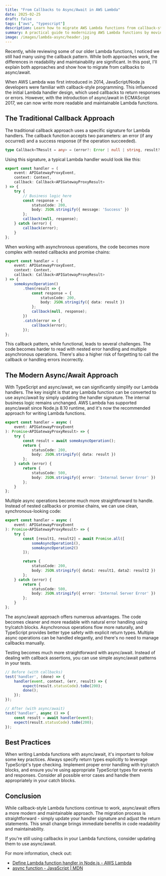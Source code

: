 ```yaml
---
title: "From Callbacks to Async/Await in AWS Lambda"
date: 2025-02-25
draft: false
tags: ["aws", "typescript"]
description: Learn how to migrate AWS Lambda functions from callback-style to modern async/await pattern in TypeScript, understanding the benefits and implementation details.
summary: A practical guide to modernizing AWS Lambda functions by moving from callbacks to async/await, with code examples and best practices.
image: /images/lambda-async/header.jpg
---
```


Recently, while reviewing some of our older Lambda functions, I noticed we still had many using the callback pattern. While both approaches work, the differences in readability and maintainability are significant. In this post, I'll explain both approaches and show how to migrate from callbacks to async/await.

When AWS Lambda was first introduced in 2014, JavaScript/Node.js developers were familiar with callback-style programming. This influenced the initial Lambda handler design, which used callbacks to return responses or errors. However, with the introduction of async/await in ECMAScript 2017, we can now write more readable and maintainable Lambda functions.

## The Traditional Callback Approach

The traditional callback approach uses a specific signature for Lambda handlers. The callback function accepts two parameters: an error (if any occurred) and a success response (if the operation succeeded).

```typescript
type Callback<TResult = any> = (error?: Error | null | string, result?: TResult) => void;
```

Using this signature, a typical Lambda handler would look like this:

```typescript
export const handler = (
    event: APIGatewayProxyEvent,
    context: Context,
    callback: Callback<APIGatewayProxyResult>
) => {
    try {
        // Business logic here
        const response = {
            statusCode: 200,
            body: JSON.stringify({ message: 'Success' })
        };
        callback(null, response);
    } catch (error) {
        callback(error);
    }
};
```

When working with asynchronous operations, the code becomes more complex with nested callbacks and promise chains:

```typescript
export const handler = (
    event: APIGatewayProxyEvent,
    context: Context,
    callback: Callback<APIGatewayProxyResult>
) => {
    someAsyncOperation()
        .then(result => {
            const response = {
                statusCode: 200,
                body: JSON.stringify({ data: result })
            };
            callback(null, response);
        })
        .catch(error => {
            callback(error);
        });
};
```

This callback pattern, while functional, leads to several challenges. The code becomes harder to read with nested error handling and multiple asynchronous operations. There's also a higher risk of forgetting to call the callback or handling errors incorrectly.

## The Modern Async/Await Approach

With TypeScript and async/await, we can significantly simplify our Lambda handlers. The key insight is that any Lambda function can be converted to use async/await by simply updating the handler signature. The internal business logic remains unchanged. AWS Lambda has supported async/await since Node.js 8.10 runtime, and it's now the recommended approach for writing Lambda functions.

```typescript
export const handler = async (
    event: APIGatewayProxyEvent
): Promise<APIGatewayProxyResult> => {
    try {
        const result = await someAsyncOperation();
        return {
            statusCode: 200,
            body: JSON.stringify({ data: result })
        };
    } catch (error) {
        return {
            statusCode: 500,
            body: JSON.stringify({ error: 'Internal Server Error' })
        };
    }
};
```

Multiple async operations become much more straightforward to handle. Instead of nested callbacks or promise chains, we can use clean, synchronous-looking code:

```typescript
export const handler = async (
    event: APIGatewayProxyEvent
): Promise<APIGatewayProxyResult> => {
    try {
        const [result1, result2] = await Promise.all([
            someAsyncOperation1(),
            someAsyncOperation2()
        ]);

        return {
            statusCode: 200,
            body: JSON.stringify({ data1: result1, data2: result2 })
        };
    } catch (error) {
        return {
            statusCode: 500,
            body: JSON.stringify({ error: 'Internal Server Error' })
        };
    }
};
```

The async/await approach offers numerous advantages. The code becomes cleaner and more readable with natural error handling using try/catch blocks. Asynchronous operations flow more naturally, and TypeScript provides better type safety with explicit return types. Multiple async operations can be handled elegantly, and there's no need to manage callbacks manually.

Testing becomes much more straightforward with async/await. Instead of dealing with callback assertions, you can use simple async/await patterns in your tests.

```typescript
// Before (with callbacks)
test('handler', (done) => {
    handler(event, context, (err, result) => {
        expect(result.statusCode).toBe(200);
        done();
    });
});

// After (with async/await)
test('handler', async () => {
    const result = await handler(event);
    expect(result.statusCode).toBe(200);
});

```

## Best Practices

When writing Lambda functions with async/await, it's important to follow some key practices. Always specify return types explicitly to leverage TypeScript's type checking. Implement proper error handling with try/catch blocks, and ensure you're using appropriate TypeScript types for events and responses. Consider all possible error cases and handle them appropriately in your catch blocks.

## Conclusion

While callback-style Lambda functions continue to work, async/await offers a more modern and maintainable approach. The migration process is straightforward - simply update your handler signature and adjust the return statements. This small change brings immediate benefits in code readability and maintainability.

If you're still using callbacks in your Lambda functions, consider updating them to use async/await.

For more information, check out:
- [Define Lambda function handler in Node.js - AWS Lambda](https://docs.aws.amazon.com/lambda/latest/dg/nodejs-handler.html)
- [async function - JavaScript | MDN](https://developer.mozilla.org/en-US/docs/Web/JavaScript/Reference/Statements/async_function)
